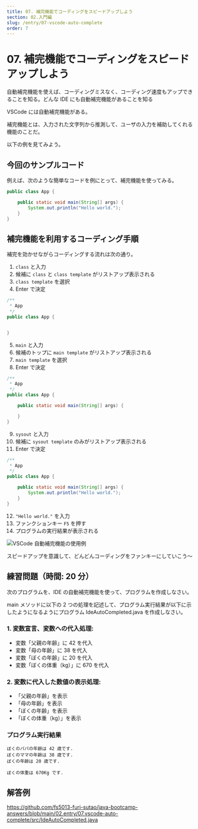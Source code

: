 ```yaml
---
title: 07. 補完機能でコーディングをスピードアップしよう
section: 02.入門編
slug: /entry/07-vscode-auto-complete
order: 7
---
```


# 07. 補完機能でコーディングをスピードアップしよう

<p class="goal">
  自動補完機能を使えば、コーディングミスなく、コーディング速度もアップできることを知る。どんな
  IDE にも自動補完機能があることを知る
</p>

VSCode には自動補完機能がある。

補完機能とは、入力された文字列から推測して、ユーザの入力を補助してくれる機能のことだ。

以下の例を見てみよう。

## 今回のサンプルコード

例えば、次のような簡単なコードを例にとって、補完機能を使ってみる。

```java
public class App {

    public static void main(String[] args) {
        System.out.println("Hello world.");
    }
}
```

## 補完機能を利用するコーディング手順

補完を効かせながらコーディングする流れは次の通り。

1. `class` と入力
2. 候補に `class` と `class template` がリストアップ表示される
3. `class template` を選択
4. Enter で決定

```java
/**
 * App
 */
public class App {


}
```

5. `main` と入力
6. 候補のトップに `main template` がリストアップ表示される
7. `main template` を選択
8. Enter で決定

```java
/**
 * App
 */
public class App {

    public static void main(String[] args) {

    }
}
```

9. `sysout` と入力
10. 候補に `sysout template` のみがリストアップ表示される
11. Enter で決定

```java
/**
 * App
 */
public class App {

    public static void main(String[] args) {
        System.out.println("Hello world.");
    }
}
```

12. `"Hello world."` を入力
13. ファンクションキー `F5` を押す
14. プログラムの実行結果が表示される

![VSCode 自動補完機能の使用例](./images/coding_and_running.gif)

スピードアップを意識して、どんどんコーディングをファンキーにしていこう～

## 練習問題（時間: 20 分）

次のプログラムを、IDE の自動補完機能を使って、プログラムを作成しなさい。

main メソッドに以下の 2 つの処理を記述して、プログラム実行結果が以下に示したようになるようにプログラム IdeAutoCompleted.java を作成しなさい。

### 1. 変数宣言、変数への代入処理:

- 変数「父親の年齢」に 42 を代入
- 変数「母の年齢」に 38 を代入
- 変数「ぼくの年齢」に 20 を代入
- 変数「ぼくの体重（kg）」に 670 を代入

### 2. 変数に代入した数値の表示処理:

- 「父親の年齢」を表示
- 「母の年齢」を表示
- 「ぼくの年齢」を表示
- 「ぼくの体重（kg）」を表示

### プログラム実行結果

```
ぼくのパパの年齢は 42 歳です.
ぼくのママの年齢は 38 歳です.
ぼくの年齢は 20 歳です.

ぼくの体重は 670Kg です.
```

## 解答例

https://github.com/fs5013-furi-sutao/java-bootcamp-answers/blob/main/02.entry/07.vscode-auto-complete/src/IdeAutoCompleted.java
